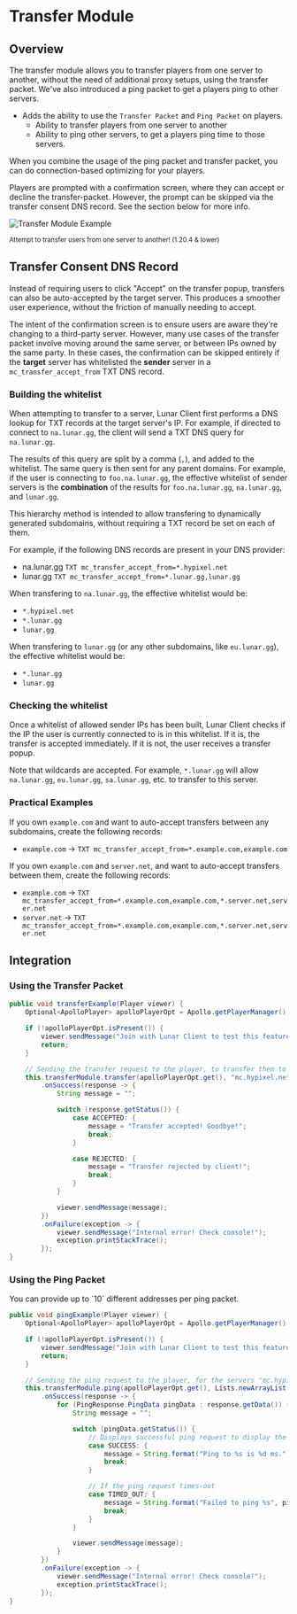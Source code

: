 
# Transfer Module

## Overview

The transfer module allows you to transfer players from one server to another, without the need of additional proxy setups, using the transfer packet. We've also introduced a ping packet to get a players ping to other servers.

- Adds the ability to use the `Transfer Packet` and `Ping Packet` on players.
  - Ability to transfer players from one server to another
  - Ability to ping other servers, to get a players ping time to those servers.

When you combine the usage of the ping packet and transfer packet, you can do connection-based optimizing for your players.

<Callout type="warning">
  Players are prompted with a confirmation screen, where they can accept or decline the transfer-packet. However, the prompt can be skipped via the transfer consent DNS record. See the section below for more info.
</Callout>

![Transfer Module Example](https://i.imgur.com/TjdBfYn.png#center)

<div style={{ textAlign: "center" }}>
    <small>Attempt to transfer users from one server to another! (1.20.4 & lower)</small>
</div>

## Transfer Consent DNS Record

Instead of requiring users to click "Accept" on the transfer popup, transfers can also be auto-accepted by the target server. This produces a smoother user experience, without the friction of manually needing to accept.

The intent of the confirmation screen is to ensure users are aware they're changing to a third-party server. However, many use cases of the transfer
packet involve moving around the same server, or between IPs owned by the same party. In these cases, the confirmation can be skipped entirely if
the **target** server has whitelisted the **sender** server in a `mc_transfer_accept_from` TXT DNS record.

### Building the whitelist
When attempting to transfer to a server, Lunar Client first performs a DNS lookup for TXT records at the target server's IP. For example, if directed to connect to `na.lunar.gg`, the client will send a TXT DNS query for `na.lunar.gg`.

The results of this query are split by a comma (`,`), and added to the whitelist. The same query is then sent for any parent domains. For example, if the user is connecting to `foo.na.lunar.gg`, the effective whitelist of sender servers is the **combination** of the results for `foo.na.lunar.gg`, `na.lunar.gg`, and `lunar.gg`.

This hierarchy method is intended to allow transfering to dynamically generated subdomains, without requiring a TXT record be set on each of them.

For example, if the following DNS records are present in your DNS provider:

* na.lunar.gg `TXT mc_transfer_accept_from=*.hypixel.net`
* lunar.gg `TXT mc_transfer_accept_from=*.lunar.gg,lunar.gg`

When transfering to `na.lunar.gg`, the effective whitelist would be:
* `*.hypixel.net`
* `*.lunar.gg`
* `lunar.gg`

When transfering to `lunar.gg` (or any other subdomains, like `eu.lunar.gg`), the effective whitelist would be:
* `*.lunar.gg`
* `lunar.gg`

### Checking the whitelist
Once a whitelist of allowed sender IPs has been built, Lunar Client checks if the IP the user is currently connected to is in this whitelist. If it is, the transfer is accepted immediately. If it is not, the user receives a transfer popup.

Note that wildcards are accepted. For example, `*.lunar.gg` will allow `na.lunar.gg`, `eu.lunar.gg`, `sa.lunar.gg`, etc. to transfer to this server.

### Practical Examples

If you own `example.com` and want to auto-accept transfers between any subdomains, create the following records:
* `example.com` -> `TXT mc_transfer_accept_from=*.example.com,example.com`

If you own `example.com` and `server.net`, and want to auto-accept transfers between them, create the following records:
* `example.com` -> `TXT mc_transfer_accept_from=*.example.com,example.com,*.server.net,server.net`
* `server.net` -> `TXT mc_transfer_accept_from=*.example.com,example.com,*.server.net,server.net`

## Integration

### Using the Transfer Packet

```java
public void transferExample(Player viewer) {
    Optional<ApolloPlayer> apolloPlayerOpt = Apollo.getPlayerManager().getPlayer(viewer.getUniqueId());

    if (!apolloPlayerOpt.isPresent()) {
        viewer.sendMessage("Join with Lunar Client to test this feature!");
        return;
    }

    // Sending the transfer request to the player, to transfer them to "mc.hypixel.net"
    this.transferModule.transfer(apolloPlayerOpt.get(), "mc.hypixel.net")
        .onSuccess(response -> {
            String message = "";

            switch (response.getStatus()) {
                case ACCEPTED: {
                    message = "Transfer accepted! Goodbye!";
                    break;
                }

                case REJECTED: {
                    message = "Transfer rejected by client!";
                    break;
                }
            }

            viewer.sendMessage(message);
        })
        .onFailure(exception -> {
            viewer.sendMessage("Internal error! Check console!");
            exception.printStackTrace();
        });
}
```

### Using the Ping Packet

<Callout type="info">
  You can provide up to `10` different addresses per ping packet.
</Callout>

```java
public void pingExample(Player viewer) {
    Optional<ApolloPlayer> apolloPlayerOpt = Apollo.getPlayerManager().getPlayer(viewer.getUniqueId());

    if (!apolloPlayerOpt.isPresent()) {
        viewer.sendMessage("Join with Lunar Client to test this feature!");
        return;
    }

    // Sending the ping request to the player, for the servers "mc.hypixel.net" & "minehut.com".
    this.transferModule.ping(apolloPlayerOpt.get(), Lists.newArrayList("mc.hypixel.net", "minehut.com"))
        .onSuccess(response -> {
            for (PingResponse.PingData pingData : response.getData()) {
                String message = "";

                switch (pingData.getStatus()) {
                    // Displays successful ping request to display the server IP and the players ping to that server.
                    case SUCCESS: {
                        message = String.format("Ping to %s is %d ms.", pingData.getServerIp(), pingData.getPingMillis());
                        break;
                    }

                    // If the ping request times-out
                    case TIMED_OUT: {
                        message = String.format("Failed to ping %s", pingData.getServerIp());
                        break;
                    }
                }

                viewer.sendMessage(message);
            }
        })
        .onFailure(exception -> {
            viewer.sendMessage("Internal error! Check console!");
            exception.printStackTrace();
        });
}
```

